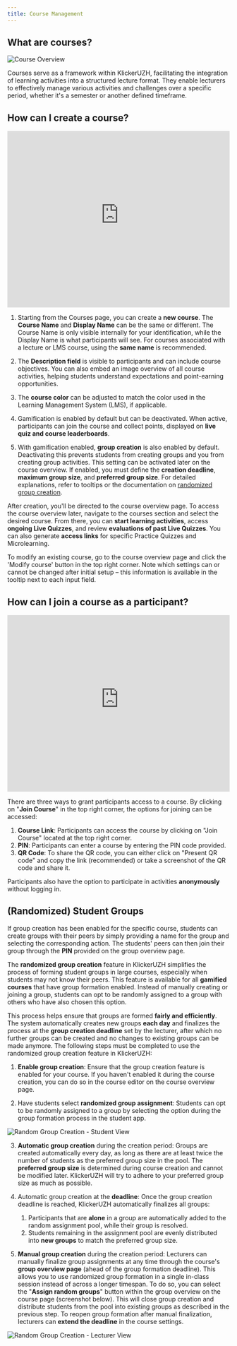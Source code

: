 ```yaml
---
title: Course Management
---
```


## What are courses?

![Course Overview](/img_v3/course.png)

Courses serve as a framework within KlickerUZH, facilitating the integration of learning activities into a structured lecture format. They enable lecturers to effectively manage various activities and challenges over a specific period, whether it's a semester or another defined timeframe.

## How can I create a course?

<iframe
  id="kmsembed-0_5uymof4i"
  width="100%"
  height="400"
  src="https://uzh.mediaspace.cast.switch.ch/embed/secure/iframe/entryId/0_5uymof4i/uiConfId/23448425/st/0"
  class="kmsembed"
  allowfullscreen
  webkitallowfullscreen
  mozAllowFullScreen
  allow="autoplay *; fullscreen *; encrypted-media *"
  referrerPolicy="no-referrer-when-downgrade"
  sandbox="allow-downloads allow-forms allow-same-origin allow-scripts allow-top-navigation allow-pointer-lock allow-popups allow-modals allow-orientation-lock allow-popups-to-escape-sandbox allow-presentation allow-top-navigation-by-user-activation"
  frameborder="0"
  title="KlickerUZH - Course Preparation"
></iframe>

1. Starting from the Courses page, you can create a **new course**. The **Course Name** and **Display Name** can be the same or different. The Course Name is only visible internally for your identification, while the Display Name is what participants will see. For courses associated with a lecture or LMS course, using the **same name** is recommended.

2. The **Description field** is visible to participants and can include course objectives. You can also embed an image overview of all course activities, helping students understand expectations and point-earning opportunities.

3. The **course color** can be adjusted to match the color used in the Learning Management System (LMS), if applicable.

4. Gamification is enabled by default but can be deactivated. When active, participants can join the course and collect points, displayed on **live quiz and course leaderboards**.

5. With gamification enabled, **group creation** is also enabled by default. Deactivating this prevents students from creating groups and you from creating group activities. This setting can be activated later on the course overview. If enabled, you must define the **creation deadline**, **maximum group size**, and **preferred group size**. For detailed explanations, refer to tooltips or the documentation on [randomized group creation](/tutorials/course_management/#randomized-student-groups).

After creation, you'll be directed to the course overview page. To access the course overview later, navigate to the courses section and select the desired course. From there, you can **start learning activities**, access **ongoing Live Quizzes**, and review **evaluations of past Live Quizzes**. You can also generate **access links** for specific Practice Quizzes and Microlearning.

To modify an existing course, go to the course overview page and click the 'Modify course' button in the top right corner. Note which settings can or cannot be changed after initial setup – this information is available in the tooltip next to each input field.

## How can I join a course as a participant?

<iframe
  id="kmsembed-0_12mphyu5"
  width="100%"
  height="400"
  src="https://uzh.mediaspace.cast.switch.ch/embed/secure/iframe/entryId/0_12mphyu5/uiConfId/23448425/st/0"
  class="kmsembed"
  allowfullscreen
  webkitallowfullscreen
  mozAllowFullScreen
  allow="autoplay *; fullscreen *; encrypted-media *"
  referrerPolicy="no-referrer-when-downgrade"
  sandbox="allow-downloads allow-forms allow-same-origin allow-scripts allow-top-navigation allow-pointer-lock allow-popups allow-modals allow-orientation-lock allow-popups-to-escape-sandbox allow-presentation allow-top-navigation-by-user-activation"
  frameborder="0"
  title="KlickerUZH - Join Course"
></iframe>

There are three ways to grant participants access to a course. By clicking on "**Join Course**" in the top right corner, the options for joining can be accessed:

1. **Course Link**: Participants can access the course by clicking on "Join Course" located at the top right corner.
2. **PIN**: Participants can enter a course by entering the PIN code provided.
3. **QR Code**: To share the QR code, you can either click on "Present QR code" and copy the link (recommended) or take a screenshot of the QR code and share it.

Participants also have the option to participate in activities **anonymously** without logging in.

## (Randomized) Student Groups

If group creation has been enabled for the specific course, students can create groups with their peers by simply providing a name for the group and selecting the corresponding action. The students' peers can then join their group through the **PIN** provided on the group overview page.

The **randomized group creation** feature in KlickerUZH simplifies the process of forming student groups in large courses, especially when students may not know their peers. This feature is available for all **gamified courses** that have group formation enabled. Instead of manually creating or joining a group, students can opt to be randomly assigned to a group with others who have also chosen this option.

This process helps ensure that groups are formed **fairly and efficiently**. The system automatically creates new groups **each day** and finalizes the process at the **group creation deadline** set by the lecturer, after which no further groups can be created and no changes to existing groups can be made anymore. The following steps must be completed to use the randomized group creation feature in KlickerUZH:

1. **Enable group creation**: Ensure that the group creation feature is enabled for your course. If you haven't enabled it during the course creation, you can do so in the course editor on the course overview page.

2. Have students select **randomized group assignment**: Students can opt to be randomly assigned to a group by selecting the option during the group formation process in the student app.

![Random Group Creation - Student View](/img_v3/17_random_groups_student.png)

3. **Automatic group creation** during the creation period: Groups are created automatically every day, as long as there are at least twice the number of students as the preferred group size in the pool. The **preferred group size** is determined during course creation and cannot be modified later. KlickerUZH will try to adhere to your preferred group size as much as possible.

4. Automatic group creation at the **deadline**: Once the group creation deadline is reached, KlickerUZH automatically finalizes all groups:

   1. Participants that are **alone** in a group are automatically added to the random assignment pool, while their group is resolved.
   2. Students remaining in the assignment pool are evenly distributed into **new groups** to match the preferred group size.

5. **Manual group creation** during the creation period: Lecturers can manually finalize group assignments at any time through the course's **group overview page** (ahead of the group formation deadline). This allows you to use randomized group formation in a single in-class session instead of across a longer timespan. To do so, you can select the "**Assign random groups**" button within the group overview on the course page (screenshot below). This will close group creation and distribute students from the pool into existing groups as described in the previous step. To reopen group formation after manual finalization, lecturers can **extend the deadline** in the course settings.

![Random Group Creation - Lecturer View](/img_v3/18_random_groups_lecturer.png)
